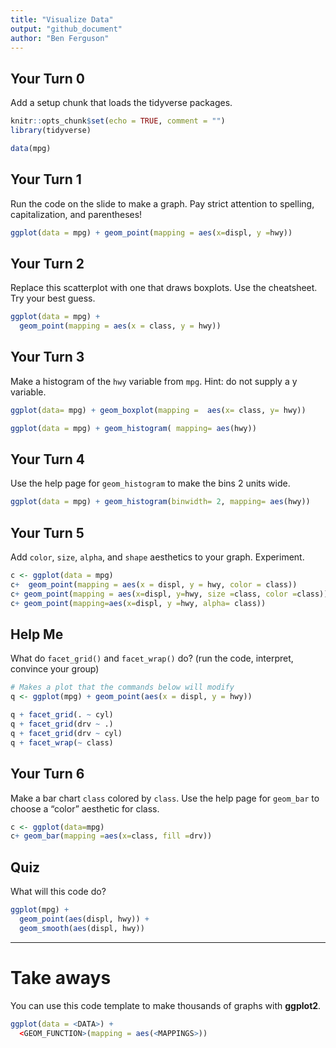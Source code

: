 ```yaml
---
title: "Visualize Data"
output: "github_document"
author: "Ben Ferguson"
---
```


## Your Turn 0

Add a setup chunk that loads the tidyverse packages.
```r
knitr::opts_chunk$set(echo = TRUE, comment = "")
library(tidyverse)
```


```r
data(mpg)
```


## Your Turn 1

Run the code on the slide to make a graph. Pay strict attention to spelling, capitalization, and parentheses!

```r
ggplot(data = mpg) + geom_point(mapping = aes(x=displ, y =hwy))
```


## Your Turn 2

Replace this scatterplot with one that draws boxplots. Use the cheatsheet. Try your best guess.

```r
ggplot(data = mpg) +
  geom_point(mapping = aes(x = class, y = hwy))
```


## Your Turn 3

Make a histogram of the `hwy` variable from `mpg`. Hint: do not supply a y variable.

```r
ggplot(data= mpg) + geom_boxplot(mapping =  aes(x= class, y= hwy))
```
```r
ggplot(data = mpg) + geom_histogram( mapping= aes(hwy))
```

## Your Turn 4

Use the help page for `geom_histogram` to make the bins 2 units wide.

```r
ggplot(data = mpg) + geom_histogram(binwidth= 2, mapping= aes(hwy))
```


## Your Turn 5

Add `color`, `size`, `alpha`, and `shape` aesthetics to your graph. Experiment.  

```r
c <- ggplot(data = mpg) 
c+  geom_point(mapping = aes(x = displ, y = hwy, color = class))
c+ geom_point(mapping = aes(x=displ, y=hwy, size =class, color =class))
c+ geom_point(mapping=aes(x=displ, y =hwy, alpha= class))
```

## Help Me

What do `facet_grid()` and `facet_wrap()` do? 
(run the code, interpret, convince your group)

```r
# Makes a plot that the commands below will modify
q <- ggplot(mpg) + geom_point(aes(x = displ, y = hwy))

q + facet_grid(. ~ cyl)
q + facet_grid(drv ~ .)
q + facet_grid(drv ~ cyl)
q + facet_wrap(~ class)
```


## Your Turn 6

Make a bar chart `class` colored by `class`. Use the help page for `geom_bar` to choose a "color" aesthetic for class.

```r
c <- ggplot(data=mpg)
c+ geom_bar(mapping =aes(x=class, fill =drv))
```

## Quiz

What will this code do?

```r
ggplot(mpg) + 
  geom_point(aes(displ, hwy)) +
  geom_smooth(aes(displ, hwy))
```


***

# Take aways

You can use this code template to make thousands of graphs with **ggplot2**.

```r
ggplot(data = <DATA>) +
  <GEOM_FUNCTION>(mapping = aes(<MAPPINGS>))
```